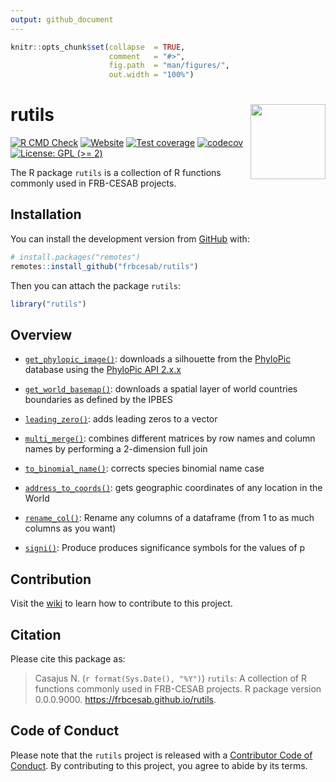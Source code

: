 ```yaml
---
output: github_document
---
```


<!-- README.md is generated from README.Rmd. Please edit that file -->


```r
knitr::opts_chunk$set(collapse  = TRUE,
                      comment   = "#>",
                      fig.path  = "man/figures/",
                      out.width = "100%")
```



rutils <img src="man/figures/package-sticker.png" align="right" style="float:right; height:120px;"/>
=========================================================

<!-- badges: start -->
[![R CMD Check](https://github.com/frbcesab/rutils/actions/workflows/R-CMD-check.yaml/badge.svg)](https://github.com/frbcesab/rutils/actions/workflows/R-CMD-check.yaml)
[![Website](https://github.com/frbcesab/rutils/actions/workflows/pkgdown.yaml/badge.svg)](https://github.com/frbcesab/rutils/actions/workflows/pkgdown.yaml)
[![Test coverage](https://github.com/frbcesab/rutils/actions/workflows/test-coverage.yaml/badge.svg)](https://github.com/frbcesab/rutils/actions/workflows/test-coverage.yaml)
[![codecov](https://codecov.io/gh/frbcesab/rutils/branch/main/graph/badge.svg)](https://codecov.io/gh/frbcesab/rutils)
[![License: GPL (>= 2)](https://img.shields.io/badge/License-GPL%20%28%3E%3D%202%29-blue.svg)](https://choosealicense.com/licenses/gpl-2.0/)
<!-- badges: end -->


The R package `rutils` is a collection of R functions commonly used in FRB-CESAB projects.



## Installation

You can install the development version from [GitHub](https://github.com/) with:

```r
# install.packages("remotes")
remotes::install_github("frbcesab/rutils")
```

Then you can attach the package `rutils`:

```r
library("rutils")
```



## Overview

- [`get_phylopic_image()`](https://frbcesab.github.io/rutils/reference/get_phylopic_image.html): downloads a silhouette from the [PhyloPic](https://www.phylopic.org/) database using the [PhyloPic API 2.x.x](http://api-docs.phylopic.org/v2/)

- [`get_world_basemap()`](https://frbcesab.github.io/rutils/reference/get_world_basemap.html): downloads a spatial layer of world countries boundaries as defined by the IPBES

- [`leading_zero()`](https://frbcesab.github.io/rutils/reference/leading_zero.html): adds leading zeros to a vector

- [`multi_merge()`](https://frbcesab.github.io/rutils/reference/multi_merge.html): combines different matrices by row names and column names by performing a 2-dimension full join

- [`to_binomial_name()`](https://frbcesab.github.io/rutils/reference/to_binomial_name.html): corrects species binomial name case

- [`address_to_coords()`](https://frbcesab.github.io/rutils/reference/address_to_coords.html): gets geographic coordinates of any location in the World

- [`rename_col()`](https://frbcesab.github.io/rutils/reference/rename_col.html): Rename any columns of a dataframe (from 1 to as much columns as you want)

- [`signi()`](https://frbcesab.github.io/rutils/reference/signi.html): Produce produces significance symbols for the values of p


## Contribution

Visit the [wiki](https://github.com/FRBCesab/rutils/wiki/How-to-contribute) to learn how to contribute to this project.


## Citation

Please cite this package as: 

> Casajus N. (`r format(Sys.Date(), "%Y")`) `rutils`: A collection of R functions 
commonly used in FRB-CESAB projects. R package version 0.0.0.9000. <https://frbcesab.github.io/rutils>.



## Code of Conduct

Please note that the `rutils` project is released with a 
[Contributor Code of Conduct](https://contributor-covenant.org/version/2/0/CODE_OF_CONDUCT.html). 
By contributing to this project, you agree to abide by its terms.
